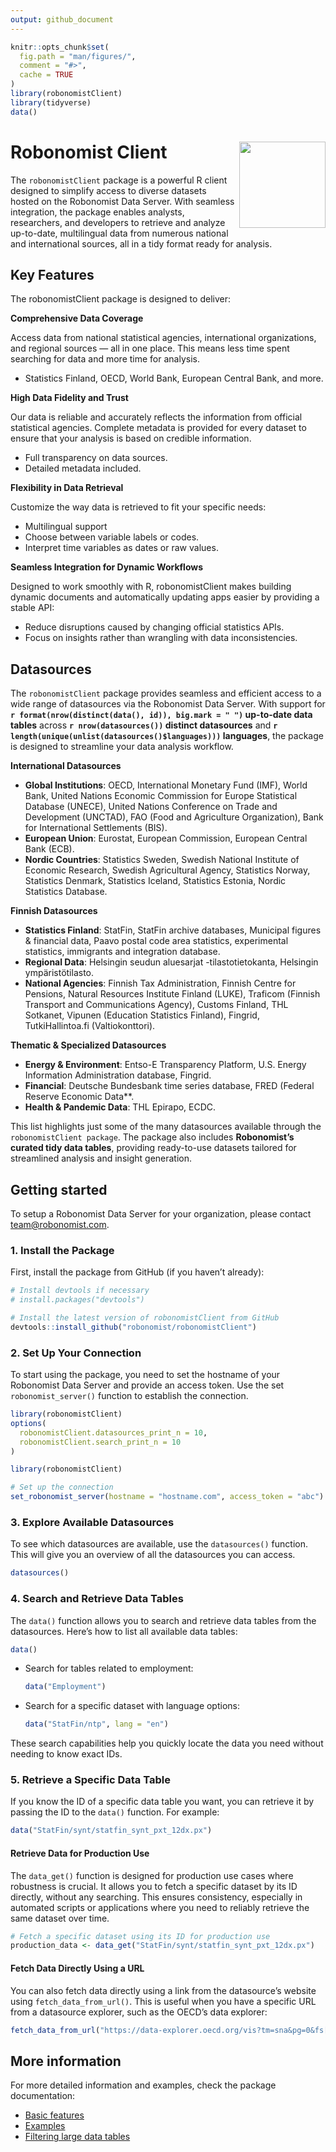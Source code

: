 ```yaml
---
output: github_document
---
```


```r
knitr::opts_chunk$set(
  fig.path = "man/figures/",
  comment = "#>",
  cache = TRUE
)
library(robonomistClient)
library(tidyverse)
data()
```

# Robonomist Client <a href='https://robonomist.com'><img src='man/figures/logo.png' align="right" height="138.5" /></a>

The `robonomistClient` package is a powerful R client designed to simplify access to diverse datasets hosted on the Robonomist Data Server. With seamless integration, the package enables analysts, researchers, and developers to retrieve and analyze up-to-date, multilingual data from numerous national and international sources, all in a tidy format ready for analysis.

## Key Features

The robonomistClient package is designed to deliver:

**Comprehensive Data Coverage**

Access data from national statistical agencies, international organizations, and regional sources — all in one place. This means less time spent searching for data and more time for analysis.

* Statistics Finland, OECD, World Bank, European Central Bank, and more.

**High Data Fidelity and Trust**

Our data is reliable and accurately reflects the information from official statistical agencies. Complete metadata is provided for every dataset to ensure that your analysis is based on credible information.

* Full transparency on data sources.
* Detailed metadata included.

**Flexibility in Data Retrieval**

Customize the way data is retrieved to fit your specific needs:

* Multilingual support
* Choose between variable labels or codes.
* Interpret time variables as dates or raw values.

**Seamless Integration for Dynamic Workflows**

Designed to work smoothly with R, robonomistClient makes building dynamic documents and automatically updating apps easier by providing a stable API:

* Reduce disruptions caused by changing official statistics APIs.
* Focus on insights rather than wrangling with data inconsistencies.

## Datasources

The `robonomistClient` package provides seamless and efficient access to a wide range of datasources via the Robonomist Data Server. With support for **`r format(nrow(distinct(data(), id)), big.mark = " ")` up-to-date data tables** across **`r nrow(datasources())` distinct datasources** and **`r length(unique(unlist(datasources()$languages)))` languages**, the package is designed to streamline your data analysis workflow.

**International Datasources**

* **Global Institutions**: OECD, International Monetary Fund (IMF), World Bank, United Nations Economic Commission for Europe Statistical Database (UNECE), United Nations Conference on Trade and Development (UNCTAD), FAO (Food and Agriculture Organization), Bank for International Settlements (BIS).
* **European Union**: Eurostat, European Commission, European Central Bank (ECB).
* **Nordic Countries**: Statistics Sweden, Swedish National Institute of Economic Research, Swedish Agricultural Agency, Statistics Norway, Statistics Denmark, Statistics Iceland, Statistics Estonia, Nordic Statistics Database.

**Finnish Datasources**

* **Statistics Finland**: StatFin, StatFin archive databases, Municipal figures & financial data, Paavo postal code area statistics, experimental statistics, immigrants and integration database.
* **Regional Data**: Helsingin seudun aluesarjat -tilastotietokanta, Helsingin ympäristötilasto.
* **National Agencies**: Finnish Tax Administration, Finnish Centre for Pensions, Natural Resources Institute Finland (LUKE), Traficom (Finnish Transport and Communications Agency), Customs Finland, THL Sotkanet, Vipunen (Education Statistics Finland), Fingrid, TutkiHallintoa.fi (Valtiokonttori).

**Thematic & Specialized Datasources**

* **Energy & Environment**: Entso-E Transparency Platform, U.S. Energy Information Administration database, Fingrid.
* **Financial**: Deutsche Bundesbank time series database, FRED (Federal Reserve Economic Data**.
* **Health & Pandemic Data**: THL Epirapo, ECDC.

This list highlights just some of the many datasources available through the `robonomistClient package`. The package also includes **Robonomist's curated tidy data tables**, providing ready-to-use datasets tailored for streamlined analysis and insight generation.

## Getting started

To setup a Robonomist Data Server for your organization, please contact <team@robonomist.com>.

### 1. Install the Package

First, install the package from GitHub (if you haven't already):

```r
# Install devtools if necessary
# install.packages("devtools")

# Install the latest version of robonomistClient from GitHub
devtools::install_github("robonomist/robonomistClient")
```

### 2. Set Up Your Connection

To start using the package, you need to set the hostname of your Robonomist Data Server and provide an access token. Use the set `robonomist_server()` function to establish the connection.

```r
library(robonomistClient)
options(
  robonomistClient.datasources_print_n = 10,
  robonomistClient.search_print_n = 10
)
```

```r
library(robonomistClient)

# Set up the connection
set_robonomist_server(hostname = "hostname.com", access_token = "abc")
```

### 3. Explore Available Datasources

To see which datasources are available, use the `datasources()` function. This will give you an overview of all the datasources you can access.
```r
datasources()
```

### 4. Search and Retrieve Data Tables

The `data()` function allows you to search and retrieve data tables from the datasources. Here’s how to list all available data tables:

```r
data()
```

* Search for tables related to employment:
  ```r
  data("Employment")
  ```
* Search for a specific dataset with language options:
  ```r
  data("StatFin/ntp", lang = "en")
  ```

These search capabilities help you quickly locate the data you need without needing to know exact IDs.

### 5. Retrieve a Specific Data Table

If you know the ID of a specific data table you want, you can retrieve it by passing the ID to the `data()` function. For example:

```r
data("StatFin/synt/statfin_synt_pxt_12dx.px")
```

#### Retrieve Data for Production Use

The `data_get()` function is designed for production use cases where robustness is crucial. It allows you to fetch a specific dataset by its ID directly, without any searching. This ensures consistency, especially in automated scripts or applications where you need to reliably retrieve the same dataset over time.

```r
# Fetch a specific dataset using its ID for production use
production_data <- data_get("StatFin/synt/statfin_synt_pxt_12dx.px")
```


#### Fetch Data Directly Using a URL

You can also fetch data directly using a link from the datasource’s website using `fetch_data_from_url()`. This is useful when you have a specific URL from a datasource explorer, such as the OECD's data explorer:

```r
fetch_data_from_url("https://data-explorer.oecd.org/vis?tm=sna&pg=0&fs[0]=Measure%2C0%7CAquaculture%20production%23AQUA_PD%23&fc=Measure&snb=1&vw=tb&df[ds]=dsDisseminateFinalDMZ&df[id]=DSD_FISH_PROD%40DF_FISH_AQUA&df[ag]=OECD.TAD.ARP&df[vs]=1.0&pd=2010%2C&dq=.A.._T.T&ly[rw]=REF_AREA&ly[cl]=TIME_PERIOD&to[TIME_PERIOD]=false")
```

## More information

For more detailed information and examples, check the package documentation:

* [Basic features](https://robonomist.github.io/robonomistClient/articles/basic_features.html)
* [Examples](https://robonomist.github.io/robonomistClient/articles/examples.html)
* [Filtering large data tables](https://robonomist.github.io/robonomistClient/articles/filtering.html)
